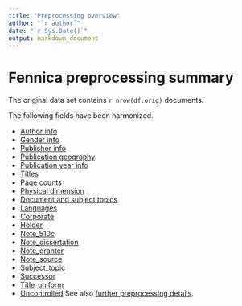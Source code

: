 ```yaml
---
title: "Preprocessing overview"
author: "`r author`"
date: "`r Sys.Date()`"
output: markdown_document
---
```




# Fennica preprocessing summary

The original data set contains `r nrow(df.orig)` documents.

The following fields have been harmonized.

  * [Author info](author.md)
  * [Gender info](gender.md)
  * [Publisher info](publisher.md)
  * [Publication geography](publicationplace.md)
  * [Publication year info](publicationyear.md)
  * [Titles](title.md)  
  * [Page counts](pagecount.md)
  * [Physical dimension](dimension.md)    
  * [Document and subject topics](topic.md)
  * [Languages](language.md)
  * [Corporate](corporate.md)
  * [Holder](holder.md)
  * [Note_510c](note_510c.md)
  * [Note_dissertation](note_dissertation.md)
  * [Note_granter](note_granter.md)
  * [Note_source](note_source.md)
  * [Subject_topic](subject_topic.md)
  * [Successor](successor.md)
  * [Title_uniform](title_uniform.md)
  * [Uncontrolled](uncontrolled.md)
See also [further preprocessing details](details.Rmd).

